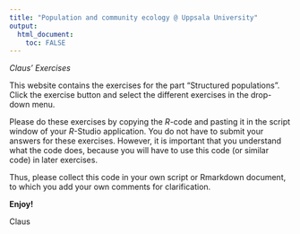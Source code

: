 ```yaml
---
title: "Population and community ecology @ Uppsala University"
output: 
  html_document:
    toc: FALSE
---
```

*Claus' Exercises*

This website contains the exercises for the part "Structured populations". Click the exercise button and select the different exercises in the drop-down menu.

Please do these exercises by copying the *R*-code and pasting it in the script window of your *R*-Studio application. You do not have to submit your answers for these exercises. However, it is important that you understand what the code does, because you will have to use this code (or similar code) in later exercises.

Thus, please collect this code in your own script or Rmarkdown document, to which you add your own comments for clarification.

**Enjoy!**

Claus



